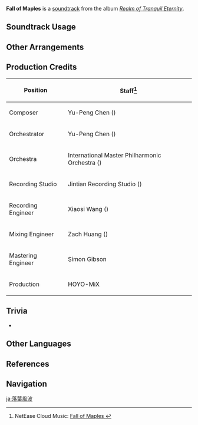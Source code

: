 {{Soundtrack Infobox
|image          = Realm of Tranquil Eternity.png
|album          = Realm of Tranquil Eternity
|disc           = 1
|number         = 02
|featured       =
|featured2      =
|featured3      =
|featured_disc  =
|featured_disc2 =
|featured_disc3 =
|youtube_id     = WcLtPP0L_1s
|spotify_id     = 2IY2u9LOIfhDq39xDAWh7w
|previous       = Inazuma (Soundtrack)
|next           = Separated Dream
}}
{{Description|Let the light of [[Inazuma]] shine forever, where all wishes are gathered.|[https://twitter.com/genshinimpact/status/1453209841548288000 Twitter]}}
'''Fall of Maples''' is a [[soundtrack]] from the album ''[[Realm of Tranquil Eternity]]''.

==Soundtrack Usage==
{{Soundtrack Usage
|quest     = Follow the Wind//cutscene
|location  = Inazuma City//night
|domain    = 
}}

==Other Arrangements==
{{Files by Category Gallery|Media Using an Unreleased Arrangement of Fall of Maples Soundtrack}}

==Production Credits==
{| class="wikitable"
! Position
! Staff<ref>NetEase Cloud Music: [https://music.163.com/#/song?id=1879098370 Fall of Maples {{zh|叶落荒波}}]</ref>
|-
! Composer
| Yu-Peng Chen ({{zh|陈致逸}})
|-
! Orchestrator
| Yu-Peng Chen ({{zh|陈致逸}})
|-
! Orchestra
| International Master Philharmonic Orchestra ({{zh|国际首席爱乐乐团}})
|-
! Recording Studio
| Jintian Recording Studio ({{zh|金田录音棚}})
|-
! Recording Engineer
| Xiaosi Wang ({{zh|王小四}})
|-
! Mixing Engineer
| Zach Huang ({{zh|黄巍}})
|-
! Mastering Engineer
| Simon Gibson
|-
! Production
| HOYO-MiX
|}

==Trivia==
* {{Transclude|Inazuma (Soundtrack)|InazumaLeitmotif|section=1}}

==Other Languages==
{{Other Languages
|en      = Fall of Maples
|zhs     = 叶落荒波
|zhs_rm  = Yèluò Huāngbō
|zht     = 葉落荒波
|zht_rm  = Yèluò Huāngbō
|zh_tl   = 
|ja      = 落葉風波
|ja_rm   = Rakuyou Fuuha
|ja_tl   = Fallen Leaves and Rough Seas
}}

==References==
{{Reflist}}

==Navigation==
{{Soundtrack Navbox|Realm of Tranquil Eternity}}

[[ja:落葉風波]]